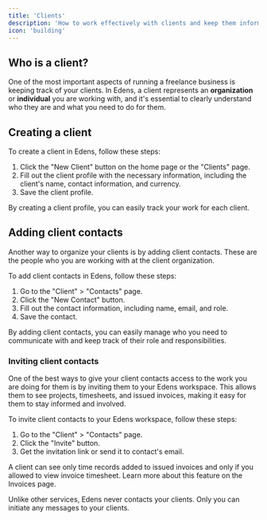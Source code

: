 ```yaml
---
title: 'Clients'
description: 'How to work effectively with clients and keep them informed'
icon: 'building'
---
```


## Who is a client?

One of the most important aspects of running a freelance business is keeping track of your clients. In Edens, a client represents an <b>organization</b> or <b>individual</b> you are working with, and it's essential to clearly understand who they are and what you need to do for them.

## Creating a client

To create a client in Edens, follow these steps:

1. Click the "New Client" button on the home page or the "Clients" page.
2. Fill out the client profile with the necessary information, including the client's name, contact information, and currency.
3. Save the client profile.

By creating a client profile, you can easily track your work for each client.


## Adding client contacts

Another way to organize your clients is by adding client contacts. These are the people who you are working with at the client organization.

To add client contacts in Edens, follow these steps:

1. Go to the "Client" > "Contacts" page.
2. Click the "New Contact" button.
3. Fill out the contact information, including name, email, and role.
4. Save the contact.

By adding client contacts, you can easily manage who you need to communicate with and keep track of their role and responsibilities.

### Inviting client contacts

One of the best ways to give your client contacts access to the work you are doing for them is by inviting them to your Edens workspace.
This allows them to see projects, timesheets, and issued invoices, making it easy for them to stay informed and involved.

To invite client contacts to your Edens workspace, follow these steps:

1. Go to the "Client" > "Contacts" page.
2. Click the "Invite" button.
5. Get the invitation link or send it to contact's email.

A client can see only time records added to issued invoices and only if you allowed to view invoice timesheet.
Learn more about this feature on the Invoices page.

<Info>Unlike other services, Edens never contacts your clients. Only you can initiate any messages to your clients.</Info>